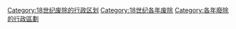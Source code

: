 [[Category:18世纪废除的行政区划|Category:18世纪废除的行政区划]]
[[Category:18世纪各年废除|Category:18世纪各年废除]]
[[Category:各年廢除的行政區劃|Category:各年廢除的行政區劃]]